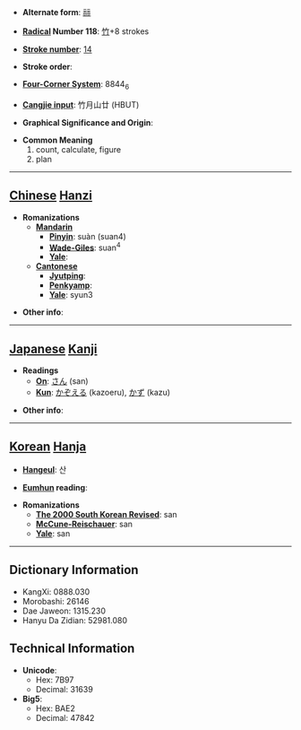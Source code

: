 * '''Alternate form''': [[祘]]

* '''[[Wiktionary:Chinese radical index| Radical]] Number 118''': [[Wiktionary:Chinese radical index 竹|竹]]+8 strokes

* '''[[Wiktionary:Chinese total strokes index|Stroke number]]''': [[Wiktionary:Chinese total strokes index 14|14]]

* '''Stroke order''': 

* '''[[Wiktionary:Chinese four corner index|Four-Corner System]]''': 8844<sub>6</sub>

* '''[[Wiktionary:Chinese Cangjie index|Cangjie input]]''': 竹月山廿 (HBUT)

* '''Graphical Significance and Origin''': 

* '''Common Meaning'''
*#count, calculate, figure
*# plan


----

== [[Chinese]] [[Hanzi]] ==

* '''Romanizations'''
** '''[[Mandarin]]'''
*** '''[[Pinyin]]''': suàn (suan4)
*** '''[[Wade-Giles]]''': suan<sup>4</sup>
*** '''[[Yale]]''': 
** '''[[Cantonese]]'''
*** '''[[Jyutping]]''':
*** '''[[Penkyamp]]''': 
*** '''[[Yale]]''': syun3

* '''Other info''': 

----

== [[Japanese]] [[Kanji]] ==

* '''Readings'''
** '''[[On]]''': [[さん]] (san)
** '''[[Kun]]''': [[かぞえる]] (kazoeru), [[かず]] (kazu)

* '''Other info''':  

----

== [[Korean]] [[Hanja]] ==

* '''[[Hangeul]]''': 산

* '''[[Eumhun]] reading''': 

* '''Romanizations'''
** '''[[The 2000 South Korean Revised Romanization|The 2000 South Korean Revised]]''': san
** '''[[McCune-Reischauer]]''': san
** '''[[Yale]]''': san

----

== Dictionary Information ==

* KangXi: 0888.030
* Morobashi: 26146
* Dae Jaweon: 1315.230
* Hanyu Da Zidian: 52981.080

== Technical Information ==

* '''Unicode''':
** Hex: 7B97
** Decimal: 31639
* '''Big5''':
** Hex: BAE2
** Decimal: 47842